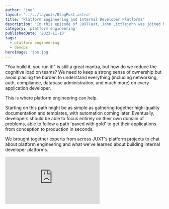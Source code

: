 ```yaml
---
author: 'joe'
layout: '../../layouts/BlogPost.astro'
title: 'Platform Engineering and Internal Developer Platforms'
description: "In this episode of JUXTCast, John Littlejohn was joined by software engineers Aaron Knauf and Mariusz Saternus to talk Platform Engineering, and delivering effective developer platforms in large organizations."
category: 'platform engineering'
publishedDate: '2023-11-13'
tags:
  - platform engineering
  - devops
heroImage: 'jon.jpg'
---
```


"You build it, you run it!" is still a great mantra, but how do we reduce the cognitive load on teams? We need to keep a strong sense of ownership but avoid placing the burden to understand everything (including networking, auth, compliance, database administration, and much more) on every application developer. 

This is where platform engineering can help.

Starting on this path might be as simple as gathering together high-quality documentation and templates, with automation coming later. Eventually, developers should be able to focus entirely on their own domain of problems, able to follow a path 'paved with gold' to get their applications from conception to production in seconds.

We brought together experts from across JUXT's platform projects to chat about platform engineering and what we've learned about building internal developer platforms.

<iframe
  class='aspect-video w-full'
  src="https://www.youtube.com/embed/uFWO2chGZOs"
  title="JUXTCast — Platform Engineering and Internal Developer Platforms"
  frameborder="0"
  allow="accelerometer; autoplay; clipboard-write; encrypted-media; gyroscope; picture-in-picture; web-share"
  allowfullscreen
></iframe>

